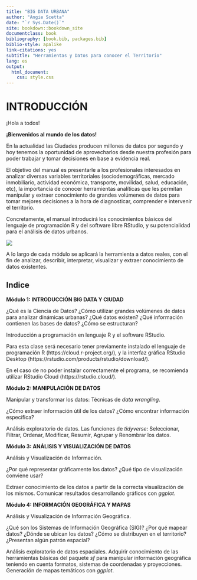 ```yaml
--- 
title: "BIG DATA URBANA"
author: "Angie Scetta"
date: "`r Sys.Date()`"
site: bookdown::bookdown_site
documentclass: book
bibliography: [book.bib, packages.bib]
biblio-style: apalike
link-citations: yes
subtitle: "Herramientas y Datos para conocer el Territorio"
lang: es
output:
  html_document:
    css: style.css
---
```


# INTRODUCCIÓN {-}

¡Hola a todos!

**¡Bienvenidos al mundo de los datos!**

En la actualidad las Ciudades producen millones de datos por segundo y hoy tenemos la oportunidad de aprovecharlos desde nuestra profesión para poder trabajar y tomar decisiones en base a evidencia real.

El objetivo del manual es presentarle a los profesionales interesados en analizar diversas variables territoriales (sociodemográficas, mercado inmobiliario, actividad económica, transporte, movilidad, salud, educación, etc), la importancia de conocer herramientas analíticas que les permitan manipular y extraer conocimiento de grandes volúmenes de datos para tomar mejores decisiones a la hora de diagnosticar, comprender e intervenir el territorio.

Concretamente, el manual introducirá los conocimientos básicos del lenguaje de programación R y del software libre RStudio, y su potencialidad para el análisis de datos urbanos.

![](images/logos.jpg)

A lo largo de cada módulo se aplicará la herramienta a datos reales, con el fin de analizar, describir, interpretar, visualizar y extraer conocimiento de datos existentes.


## Indice {-}

**Módulo 1: INTRODUCCIÓN BIG DATA Y CIUDAD**

¿Qué es la Ciencia de Datos? ¿Cómo utilizar grandes volúmenes de datos para analizar dinámicas urbanas? ¿Qué datos existen? ¿Qué información contienen las bases de datos? ¿Cómo se estructuran?

Introducción a programación en lenguaje R y el software RStudio.

Para esta clase será necesario tener previamente instalado el lenguaje de programación R (https://cloud.r-project.org/), y la interfaz gráfica RStudio Desktop (https://rstudio.com/products/rstudio/download/).

En el caso de no poder instalar correctamente el programa, se recomienda utilizar RStudio Cloud (https://rstudio.cloud/).

**Módulo 2: MANIPULACIÓN DE DATOS**

Manipular y transformar los datos: Técnicas de *data wrangling*.

¿Cómo extraer información útil de los datos? ¿Cómo encontrar información específica?

Análisis exploratorio de datos. Las funciones de *tidyverse*: Seleccionar, Filtrar, Ordenar, Modificar, Resumir, Agrupar y Renombrar los datos.

**Módulo 3: ANÁLISIS Y VISUALIZACIÓN DE DATOS**

Análisis y Visualización de Información.

¿Por qué representar gráficamente los datos? ¿Qué tipo de visualización conviene usar?

Extraer conocimiento de los datos a partir de la correcta visualización de los mismos. Comunicar resultados desarrollando gráficos con *ggplot*.

**Módulo 4: INFORMACIÓN GEOGRÁFICA Y MAPAS**

Análisis y Visualización de Información Geográfica.

¿Qué son los Sistemas de Información Geográfica (SIG)? ¿Por qué mapear datos?
¿Dónde se ubican los datos? ¿Cómo se distribuyen en el territorio? ¿Presentan algún patrón espacial?

Análisis exploratorio de datos espaciales. Adquirir conocimiento de las herramientas básicas del paquete *sf* para manipular información geográfica teniendo en cuenta formatos, sistemas de coordenadas y proyecciones. Generación de mapas temáticos con *ggplot*.